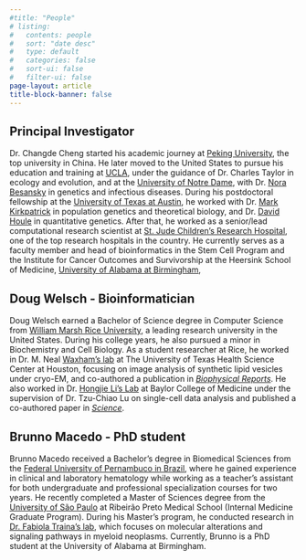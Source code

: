 ```yaml
---
#title: "People"
# listing:
#   contents: people
#   sort: "date desc"
#   type: default
#   categories: false
#   sort-ui: false
#   filter-ui: false
page-layout: article
title-block-banner: false
---
```


## Principal Investigator

Dr. Changde Cheng started his academic journey at [Peking University](https://en.wikipedia.org/wiki/Peking_University), the top university in China.  He later moved to the United States to pursue his education and training at  [UCLA](https://en.wikipedia.org/wiki/University_of_California,_Los_Angeles), under the guidance of Dr. Charles Taylor in ecology and evolution, and at the [University of Notre Dame](https://en.wikipedia.org/wiki/University_of_Notre_Dame), with Dr. [Nora Besansky](https://en.wikipedia.org/wiki/Nora_J._Besansky) in genetics and infectious diseases. During his postdoctoral fellowship at the [University of Texas at Austin](https://en.wikipedia.org/wiki/University_of_Texas_at_Austin), he worked with Dr. [Mark Kirkpatrick](https://en.wikipedia.org/wiki/Mark_Kirkpatrick) in population genetics and theoretical biology, and Dr. [David Houle](https://www.bio.fsu.edu/faculty.php?faculty-id=houle) in quantitative genetics. After that, he worked as a senior/lead computational research scientist at [St. Jude Children's Research Hospital](https://en.wikipedia.org/wiki/St._Jude_Children%27s_Research_Hospital), one of the top research hospitals in the country. He currently serves as a faculty member and head of bioinformatics in the Stem Cell Program and the Institute for Cancer Outcomes and Survivorship at the Heersink School of Medicine, [University of Alabama at Birmingham](https://en.wikipedia.org/wiki/University_of_Alabama_at_Birmingham_School_of_Medicine),

## Doug Welsch - Bioinformatician

Doug Welsch earned a Bachelor of Science degree in Computer Science from [William Marsh Rice University](https://en.wikipedia.org/wiki/Rice_University), a leading research university in the United States. During his college years, he also pursued a minor in Biochemistry and Cell Biology. As a student researcher at Rice, he worked in Dr. M. Neal [Waxham's lab](https://sites.google.com/uth.edu/waxham-lab/home) at The University of Texas Health Science Center at Houston, focusing on image analysis of synthetic lipid vesicles under cryo-EM, and co-authored a publication in [*Biophysical Reports*]{.underline}. He also worked in Dr. [Hongjie Li's Lab](https://www.bcm.edu/people-search/hongjie-li-66406) at Baylor College of Medicine under the supervision of Dr. Tzu-Chiao Lu on single-cell data analysis and published a co-authored paper in [*Science*]{.underline}.

## Brunno Macedo - PhD student

Brunno Macedo received a Bachelor's degree in Biomedical Sciences from the [Federal University of Pernambuco in Brazil](https://en.wikipedia.org/wiki/Federal_University_of_Pernambuco), where he gained experience in clinical and laboratory hematology while working as a teacher's assistant for both undergraduate and professional specialization courses for two years. He recently completed a Master of Sciences degree from the [University of São Paulo](https://en.wikipedia.org/wiki/University_of_S%C3%A3o_Paulo) at Ribeirão Preto Medical School (Internal Medicine Graduate Program). During his Master's program, he conducted research in [Dr. Fabiola Traina's lab](https://rio.fmrp.usp.br/fabiolatraina/), which focuses on molecular alterations and signaling pathways in myeloid neoplasms. Currently, Brunno is a PhD student at the University of Alabama at Birmingham.

